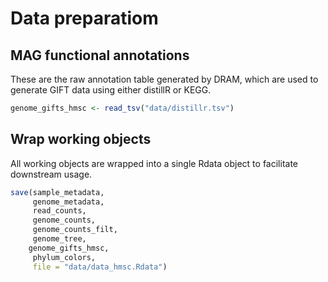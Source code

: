 # Data preparatiom

## MAG functional annotations

These are the raw annotation table generated by DRAM, which are used to generate GIFT data using either distillR or KEGG.

```r
genome_gifts_hmsc <- read_tsv("data/distillr.tsv") 
```

## Wrap working objects

All working objects are wrapped into a single Rdata object to facilitate downstream usage.

```r
save(sample_metadata, 
     genome_metadata, 
     read_counts, 
     genome_counts, 
     genome_counts_filt, 
     genome_tree,
    genome_gifts_hmsc, 
     phylum_colors,
     file = "data/data_hmsc.Rdata")
```